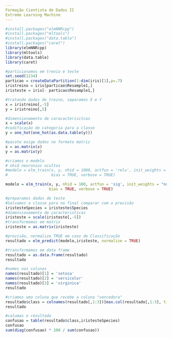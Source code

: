 ```yaml
---
Formação Cientista de Dados II 
Extreme Learning Machine
---
```


```r
#install.packages("elmNNRcpp")
#install.packages("mltools")
#install.packages("data.table")
#install.packages("caret")
library(elmNNRcpp)
library(mltools)
library(data.table)
library(caret)
```

```r
#particionamos em trenio e teste
set.seed(1234)
particao = createDataPartition(1:dim(iris)[1],p=.7)
iristreino = iris[particao$Resample1,]
iristeste = iris[- particao$Resample1,]
```

```r
#tratando dados de treino, separamos X e Y
x = iristreino[,-5]
y = iristreino[,5]
```

```r
#dimensionamento de caracacterisitcas
x = scale(x)
#codificação de categoria para a classe
y = one_hot(one_hot(as.data.table(y)))
```

```r
#pacote exige dados no formato matriz
x = as.matrix(x)
y = as.matrix(y)
```

```r
#criamos o modelo
# nhid neuronios ocultos
#modelo = elm_train(x, y, nhid = 1000, actfun = 'relu', init_weights = "uniform_negative", 
#                   bias = TRUE, verbose = TRUE)

modelo = elm_train(x, y, nhid = 100, actfun = 'sig', init_weights = "normal_gaussian", 
                   bias = TRUE, verbose = TRUE)
```

```r
#preparamos dados de teste
#Salvamos a classe para no final comparar com a previsão
iristesteSpecies = iristeste$Species
#dimensionamento de caracteristicas
iristeste = scale(iristeste[,-5])
#transformamos em matrix
iristeste = as.matrix(iristeste)
```

```r
#previsão, normalize TRUE em caso de Classificação
resultado = elm_predict(modelo,iristeste, normalize = TRUE)
```

```r
#transformamos em data frame
resultado = as.data.frame(resultado)
resultado
```

```r
#nomes nas colunas
names(resultado)[1] = 'setosa'
names(resultado)[2] = 'versicolor'
names(resultado)[3] = 'virginica'
resultado
```

```r
#criamos uma coluna que recebe a coluna "vencedora"
resultado$class = colnames(resultado[,1:3])[max.col(resultado[,1:3], ties.method = 'first')]
resultado
```

```r
#calumas o resultado
confusao = table(resultado$class,iristesteSpecies)
confusao
sum(diag(confusao) * 100 / sum(confusao))
```

